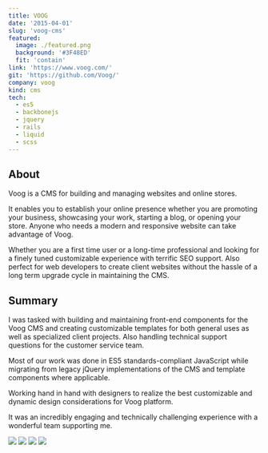 ```yaml
---
title: VOOG
date: '2015-04-01'
slug: 'voog-cms'
featured:
  image: ./featured.png
  background: '#3F48ED'
  fit: 'contain'
link: 'https://www.voog.com/'
git: 'https://github.com/Voog/'
company: voog
kind: cms
tech:
  - es5
  - backbonejs
  - jquery
  - rails
  - liquid
  - scss
---
```


## About

Voog is a CMS for building and managing websites and online stores.

It enables you to establish your online presence whether you are promoting your business, showcasing your work, starting a blog, or opening your store. Anyone who needs a modern and responsive website can take advantage of Voog.

Whether you are a first time user or a long-time professional and looking for a finely tuned customizable experience with terrific SEO support. Also perfect for web developers to create client websites without the hassle of a long term upgrade cycle in maintaining the CMS.

## Summary

I was tasked with building and maintaining front-end components for the Voog CMS and creating customizable templates for both general uses as well as specialized client projects.
Also handling technical support questions for the customer service team.

Most of our work was done in ES5 standards-compliant JavaScript while migrating from legacy jQuery implementations of the CMS and template components where applicable.

Working hand in hand with designers to realize the best customizable and dynamic design considerations for Voog platform.

It was an incredibly engaging and technically challenging experience with a wonderful team supporting me.

<MasonryGallery>

<img src="./screencap-zurich.jpeg" />

<img src="./screencap-dusseldorf.jpeg" />

<img src="./screeencap-newsletter-2016-winter.jpeg" />

<img src="./screeencap-newsletter-2017-spring.jpeg" />

</MasonryGallery>
